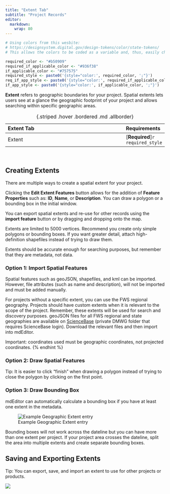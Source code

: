 ```yaml
---
title: "Extent Tab"
subtitle: "Project Records"
editor: 
  markdown: 
    wrap: 80
---
```


```r
# Using colors from this wesbite:
# https://designsystem.digital.gov/design-tokens/color/state-tokens/
# This allows the colors to be coded as a variable and, thus, easily changed.

required_color <- "#b50909"
required_if_applicable_color <- "#936f38"
if_applicable_color <- "#757575"
required_style <- paste0('{style="color:', required_color, ';"}')
req_if_app_style <- paste0('{style="color:', required_if_applicable_color,';"}')
if_app_style <- paste0('{style="color:', if_applicable_color, ';"}')
```

**Extent** refers to geographic boundaries for your project. Spatial extents
lets users see at a glance the geographic footprint of your project and allows
searching within specific geographic areas.

| Extent Tab | Requirements |
|:------------------------------------|:----------|
| Extent                              |[**Required**]`r required_style` |
: {.striped .hover .bordered .md .allborder}  

<br/>

## Creating Extents

There are multiple ways to create a spatial extent for your project.

Clicking the **Edit Extent Features** button allows for the addition of
**Feature Properties** such as: **ID**, **Name**, or **Description**. You can
draw a polygon or a bounding box in the initial window.

You can export spatial extents and re-use for other records using the **import
feature** button or by dragging and dropping onto the map.

Extents are limited to 5000 vertices. Recommend you create only simple polygons
or bounding boxes. If you want greater detail, attach high-definition shapefiles
instead of trying to draw them.

Extents should be accurate enough for searching purposes, but remember that they
are metadata, not data.

### Option 1: Import Spatial Features

Spatial features such as geoJSON, shapefiles, and kml can be imported. However,
file attributes (such as name and description), will not be imported and must be
added manually.

For projects without a specific extent, you can use the FWS regional geography.
Projects should have custom extents when it is relevant to the scope of the
project. Remember, these extents will be used for search and discovery purposes.
geoJSON files for all FWS regional and state geographies are available on
[ScienceBase](https://www.sciencebase.gov/catalog/item/5bd7c96fe4b0b3fc5ce82d44)
(private DMWG folder that requires ScienceBase login). Download the relevant
files and then import into mdEditor.

::: {.callout-note}
Important: coordinates used must be geographic
coordinates, not projected coordinates. {% endhint %}
:::

### Option 2: Draw Spatial Features

::: {.callout-note} 
Tip: It is easier to click "finish" when drawing a
polygon instead of trying to close the polygon by clicking on the first point.
:::

### Option 3: Draw Bounding Box

::: {.callout-tip}
mdEditor can automatically calculate a bounding box if
you have at least one extent in the metadata. 
:::

![Example Geographic Extent entry](../../assets/example_geographic_extent.png)

::: {.callout-warning}
Bounding boxes will not work across the dateline but
you can have more than one extent per project. If your project area crosses the
dateline, split the area into multiple extents and create separate bounding
boxes. 
:::

## Saving and Exporting Extents

::: {.callout-note}  
Tip: You can export, save, and import an extent to use
for other projects or products. 
:::

![](../../assets/edit_extent_page.png)
